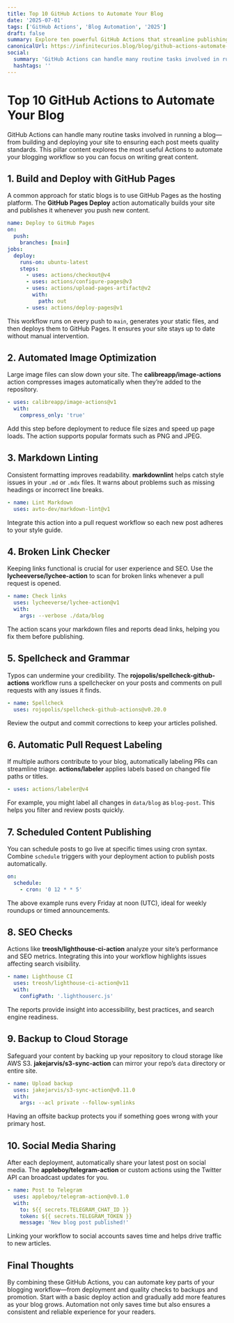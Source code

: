 ```yaml
---
title: Top 10 GitHub Actions to Automate Your Blog
date: '2025-07-01'
tags: ['GitHub Actions', 'Blog Automation', '2025']
draft: false
summary: Explore ten powerful GitHub Actions that streamline publishing, improve quality, and keep your blog running smoothly.
canonicalUrl: https://infinitecurios.blog/blog/github-actions-automate-blog/
social:
  summary: 'GitHub Actions can handle many routine tasks involved in running a blog—from building and deploying your site to ensuring each post meets quality standards.'
  hashtags: ''
---
```


# Top 10 GitHub Actions to Automate Your Blog

GitHub Actions can handle many routine tasks involved in running a blog—from building and deploying your site to ensuring each post meets quality standards. This pillar content explores the most useful Actions to automate your blogging workflow so you can focus on writing great content.

## 1. Build and Deploy with GitHub Pages

A common approach for static blogs is to use GitHub Pages as the hosting platform. The **GitHub Pages Deploy** action automatically builds your site and publishes it whenever you push new content.

```yaml
name: Deploy to GitHub Pages
on:
  push:
    branches: [main]
jobs:
  deploy:
    runs-on: ubuntu-latest
    steps:
      - uses: actions/checkout@v4
      - uses: actions/configure-pages@v3
      - uses: actions/upload-pages-artifact@v2
        with:
          path: out
      - uses: actions/deploy-pages@v1
```

This workflow runs on every push to `main`, generates your static files, and then deploys them to GitHub Pages. It ensures your site stays up to date without manual intervention.

## 2. Automated Image Optimization

Large image files can slow down your site. The **calibreapp/image-actions** action compresses images automatically when they’re added to the repository.

```yaml
- uses: calibreapp/image-actions@v1
  with:
    compress_only: 'true'
```

Add this step before deployment to reduce file sizes and speed up page loads. The action supports popular formats such as PNG and JPEG.

## 3. Markdown Linting

Consistent formatting improves readability. **markdownlint** helps catch style issues in your `.md` or `.mdx` files. It warns about problems such as missing headings or incorrect line breaks.

```yaml
- name: Lint Markdown
  uses: avto-dev/markdown-lint@v1
```

Integrate this action into a pull request workflow so each new post adheres to your style guide.

## 4. Broken Link Checker

Keeping links functional is crucial for user experience and SEO. Use the **lycheeverse/lychee-action** to scan for broken links whenever a pull request is opened.

```yaml
- name: Check links
  uses: lycheeverse/lychee-action@v1
  with:
    args: --verbose ./data/blog
```

The action scans your markdown files and reports dead links, helping you fix them before publishing.

## 5. Spellcheck and Grammar

Typos can undermine your credibility. The **rojopolis/spellcheck-github-actions** workflow runs a spellchecker on your posts and comments on pull requests with any issues it finds.

```yaml
- name: Spellcheck
  uses: rojopolis/spellcheck-github-actions@v0.20.0
```

Review the output and commit corrections to keep your articles polished.

## 6. Automatic Pull Request Labeling

If multiple authors contribute to your blog, automatically labeling PRs can streamline triage. **actions/labeler** applies labels based on changed file paths or titles.

```yaml
- uses: actions/labeler@v4
```

For example, you might label all changes in `data/blog` as `blog-post`. This helps you filter and review posts quickly.

## 7. Scheduled Content Publishing

You can schedule posts to go live at specific times using cron syntax. Combine `schedule` triggers with your deployment action to publish posts automatically.

```yaml
on:
  schedule:
    - cron: '0 12 * * 5'
```

The above example runs every Friday at noon (UTC), ideal for weekly roundups or timed announcements.

## 8. SEO Checks

Actions like **treosh/lighthouse-ci-action** analyze your site’s performance and SEO metrics. Integrating this into your workflow highlights issues affecting search visibility.

```yaml
- name: Lighthouse CI
  uses: treosh/lighthouse-ci-action@v11
  with:
    configPath: '.lighthouserc.js'
```

The reports provide insight into accessibility, best practices, and search engine readiness.

## 9. Backup to Cloud Storage

Safeguard your content by backing up your repository to cloud storage like AWS S3. **jakejarvis/s3-sync-action** can mirror your repo’s `data` directory or entire site.

```yaml
- name: Upload backup
  uses: jakejarvis/s3-sync-action@v0.11.0
  with:
    args: --acl private --follow-symlinks
```

Having an offsite backup protects you if something goes wrong with your primary host.

## 10. Social Media Sharing

After each deployment, automatically share your latest post on social media. The **appleboy/telegram-action** or custom actions using the Twitter API can broadcast updates for you.

```yaml
- name: Post to Telegram
  uses: appleboy/telegram-action@v0.1.0
  with:
    to: ${{ secrets.TELEGRAM_CHAT_ID }}
    token: ${{ secrets.TELEGRAM_TOKEN }}
    message: 'New blog post published!'
```

Linking your workflow to social accounts saves time and helps drive traffic to new articles.

## Final Thoughts

By combining these GitHub Actions, you can automate key parts of your blogging workflow—from deployment and quality checks to backups and promotion. Start with a basic deploy action and gradually add more features as your blog grows. Automation not only saves time but also ensures a consistent and reliable experience for your readers.

